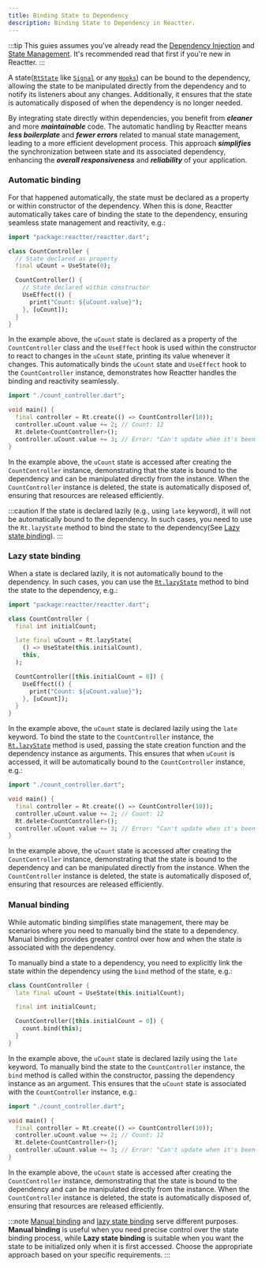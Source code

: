 ```yaml
---
title: Binding State to Dependency
description: Binding State to Dependency in Reactter.
---
```



:::tip
This guies assumes you've already read the [Dependency Injection](/reactter/core_concepts/dependency_injection) and [State Management](/reactter/core_concepts/state_management).
It's recommended read that first if you're new in Reactter.
:::

A state(<HT>[`RtState`](/reactter/core_concepts/state_management/#state)</HT> like <HT>[`Signal`](/reactter/classes/signal)</HT> or any <HT>[`Hooks`](/reactter/core_concepts/hooks)</HT>) can be bound to the dependency, allowing the state to be manipulated directly from the dependency and to notify its listeners about any changes.
Additionally, it ensures that the state is automatically disposed of when the dependency is no longer needed.

By integrating state directly within dependencies, you benefit from _**cleaner**_ and more _**maintainable**_ code. The automatic handling by Reactter means _**less boilerplate**_ and _**fewer errors**_ related to manual state management, leading to a more efficient development process. This approach _**simplifies**_ the synchronization between state and its associated dependency, enhancing the _**overall responsiveness**_ and _**reliability**_ of your application.

### Automatic binding

For that happened automatically, the state must be declared as a property or within constructor of the dependency.
When this is done, Reactter automatically takes care of binding the state to the dependency, ensuring seamless state management and reactivity, e.g.:

```dart title="count_controller.dart" "UseState" "UseEffect"
import "package:reactter/reactter.dart";

class CountController {
  // State declared as property
  final uCount = UseState(0);

  CountController() {
    // State declared within constructor
    UseEffect(() {
      print("Count: ${uCount.value}");
    }, [uCount]);
  }
}
```

In the example above, the `uCount` state is declared as a property of the <HT>`CountController`</HT> class and the <HT>`UseEffect`</HT> hook is used within the constructor to react to changes in the `uCount` state, printing its value whenever it changes.  This automatically binds the `uCount` state and <HT>`UseEffect`</HT> hook to the  <HT>`CountController`</HT> instance, demonstrates how Reactter handles the binding and reactivity seamlessly.

```dart title="main.dart" "Rt.create" "Rt.delete"
import "./count_controller.dart";

void main() {
  final controller = Rt.create(() => CountController(10));
  controller.uCount.value += 2; // Count: 12
  Rt.delete<CountController>();
  controller.uCount.value += 3; // Error: "Can't update when it's been disposed"
}
```

In the example above, the `uCount` state is accessed after creating the <HT>`CountController`</HT> instance, demonstrating that the state is bound to the dependency and can be manipulated directly from the instance. When the <HT>`CountController`</HT> instance is deleted, the state is automatically disposed of, ensuring that resources are released efficiently.

:::caution
If the state is declared lazily (e.g., using <HK>`late`</HK> keyword), it will not be automatically bound to the dependency. In such cases, you need to use the <HT>`Rt.lazyState`</HT> method to bind the state to the dependency(See [Lazy state binding](#lazy-state-binding)).
:::

### Lazy state binding

When a state is declared lazily, it is not automatically bound to the dependency. In such cases, you can use the <HT>[`Rt.lazyState`](/reactter/methods/state_management_methods/#rtlazystate)</HT> method to bind the state to the dependency, e.g.:

```dart title="count_controller.dart" "UseState" "Rt.lazyState"
import "package:reactter/reactter.dart";

class CountController {
  final int initialCount;

  late final uCount = Rt.lazyState(
    () => UseState(this.initialCount),
    this,
  );

  CountController([this.initialCount = 0]) {
    UseEffect(() {
      print("Count: ${uCount.value}");
    }, [uCount]);
  }
}
```

In the example above, the `uCount` state is declared lazily using the <HK>`late`</HK> keyword. To bind the state to the <HT>`CountController`</HT> instance, the <HT>[`Rt.lazyState`](/reactter/methods/state_management_methods/#rtlazystate)</HT> method is used, passing the state creation function and the dependency instance as arguments. This ensures that when `uCount` is accessed, it will be automatically bound to the <HT>`CountController`</HT> instance, e.g.:

```dart title="main.dart" "Rt.create" "Rt.delete"
import "./count_controller.dart";

void main() {
  final controller = Rt.create(() => CountController(10));
  controller.uCount.value += 2; // Count: 12
  Rt.delete<CountController>();
  controller.uCount.value += 3; // Error: "Can't update when it's been disposed"
}
```

In the example above, the `uCount` state is accessed after creating the <HT>`CountController`</HT> instance, demonstrating that the state is bound to the dependency and can be manipulated directly from the instance. When the <HT>`CountController`</HT> instance is deleted, the state is automatically disposed of, ensuring that resources are released efficiently.

### Manual binding

While automatic binding simplifies state management, there may be scenarios where you need to manually bind the state to a dependency. Manual binding provides greater control over how and when the state is associated with the dependency.

To manually bind a state to a dependency, you need to explicitly link the state within the dependency using the <HM>`bind`</HM> method of the state, e.g.:

```dart title="count_controller.dart" "UseState" "bind"
class CountController {
  late final uCount = UseState(this.initialCount);

  final int initialCount;

  CountController([this.initialCount = 0]) {
    count.bind(this);
  }
}
```

In the example above, the `uCount` state is declared lazily using the <HK>`late`</HK> keyword. To manually bind the state to the <HT>`CountController`</HT> instance, the <HM>`bind`</HM> method is called within the constructor, passing the dependency instance as an argument. This ensures that the `uCount` state is associated with the <HT>`CountController`</HT> instance, e.g.:

```dart title="main.dart" "Rt.create" "Rt.delete"
import "./count_controller.dart";

void main() {
  final controller = Rt.create(() => CountController(10));
  controller.uCount.value += 2; // Count: 12
  Rt.delete<CountController>();
  controller.uCount.value += 3; // Error: "Can't update when it's been disposed"
}
```

In the example above, the `uCount` state is accessed after creating the <HT>`CountController`</HT> instance, demonstrating that the state is bound to the dependency and can be manipulated directly from the instance. When the <HT>`CountController`</HT> instance is deleted, the state is automatically disposed of, ensuring that resources are released efficiently.

:::note
[Manual binding](#manual-binding) and [lazy state binding](#lazy-state-binding) serve different purposes. **Manual binding** is useful when you need precise control over the state binding process, while **Lazy state binding** is suitable when you want the state to be initialized only when it is first accessed. Choose the appropriate approach based on your specific requirements.
:::

